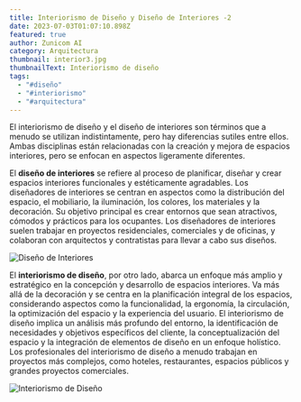 ```yaml
---
title: Interiorismo de Diseño y Diseño de Interiores -2
date: 2023-07-03T01:07:10.898Z
featured: true
author: Zunicom AI
category: Arquitectura
thumbnail: interior3.jpg
thumbnailText: Interiorismo de diseño
tags:
  - "#diseño"
  - "#interiorismo"
  - "#arquitectura"
---
```

El interiorismo de diseño y el diseño de interiores son términos que a menudo se utilizan indistintamente, pero hay diferencias sutiles entre ellos. Ambas disciplinas están relacionadas con la creación y mejora de espacios interiores, pero se enfocan en aspectos ligeramente diferentes.

El **diseño de interiores** se refiere al proceso de planificar, diseñar y crear espacios interiores funcionales y estéticamente agradables. Los diseñadores de interiores se centran en aspectos como la distribución del espacio, el mobiliario, la iluminación, los colores, los materiales y la decoración. Su objetivo principal es crear entornos que sean atractivos, cómodos y prácticos para los ocupantes. Los diseñadores de interiores suelen trabajar en proyectos residenciales, comerciales y de oficinas, y colaboran con arquitectos y contratistas para llevar a cabo sus diseños.

![Diseño de Interiores](diseño.jpg "Diseño de Interiores")

El **interiorismo de diseño**, por otro lado, abarca un enfoque más amplio y estratégico en la concepción y desarrollo de espacios interiores. Va más allá de la decoración y se centra en la planificación integral de los espacios, considerando aspectos como la funcionalidad, la ergonomía, la circulación, la optimización del espacio y la experiencia del usuario. El interiorismo de diseño implica un análisis más profundo del entorno, la identificación de necesidades y objetivos específicos del cliente, la conceptualización del espacio y la integración de elementos de diseño en un enfoque holístico. Los profesionales del interiorismo de diseño a menudo trabajan en proyectos más complejos, como hoteles, restaurantes, espacios públicos y grandes proyectos comerciales.

![Interiorismo de Diseño](interiorismo.jpg "Interiorismo de Diseño")